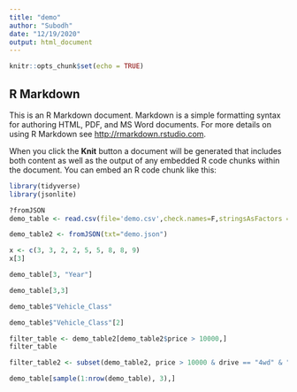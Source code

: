 ```yaml
---
title: "demo"
author: "Subodh"
date: "12/19/2020"
output: html_document
---
```


```r
knitr::opts_chunk$set(echo = TRUE)
```

## R Markdown

This is an R Markdown document. Markdown is a simple formatting syntax for authoring HTML, PDF, and MS Word documents. For more details on using R Markdown see <http://rmarkdown.rstudio.com>.

When you click the **Knit** button a document will be generated that includes both content as well as the output of any embedded R code chunks within the document. You can embed an R code chunk like this:

```r
library(tidyverse)
library(jsonlite)
```

```r
?fromJSON
demo_table <- read.csv(file='demo.csv',check.names=F,stringsAsFactors = F)
```

```r
demo_table2 <- fromJSON(txt="demo.json")
```

```r
x <- c(3, 3, 2, 2, 5, 5, 8, 8, 9)
x[3]
```

```r
demo_table[3, "Year"]
```

```r
demo_table[3,3]

demo_table$"Vehicle_Class"

demo_table$"Vehicle_Class"[2]
```

```r
filter_table <- demo_table2[demo_table2$price > 10000,]
filter_table
```

```r
filter_table2 <- subset(demo_table2, price > 10000 & drive == "4wd" & "clean" %in% title_status) #filter by price and drivetrain
```

```r
demo_table[sample(1:nrow(demo_table), 3),]
```

